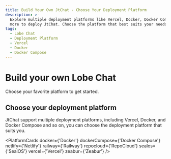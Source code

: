 ```yaml
---
title: Build Your Own JtChat - Choose Your Deployment Platform
description: >-
  Explore multiple deployment platforms like Vercel, Docker, Docker Compose, and
  more to deploy JtChat. Choose the platform that best suits your needs.
tags:
  - Lobe Chat
  - Deployment Platform
  - Vercel
  - Docker
  - Docker Compose
---
```


# Build your own Lobe Chat

Choose your favorite platform to get started.

## Choose your deployment platform

JtChat support multiple deployment platforms, including Vercel, Docker, and Docker Compose and so on, you can choose the deployment platform that suits you.

<PlatformCards
  docker={'Docker'}
  dockerCompose={'Docker Compose'}
  netlify={'Netlify'}
  railway={'Railway'}
  repocloud={'RepoCloud'}
  sealos={'SealOS'}
  vercel={'Vercel'}
  zeabur={'Zeabur'}
/>
